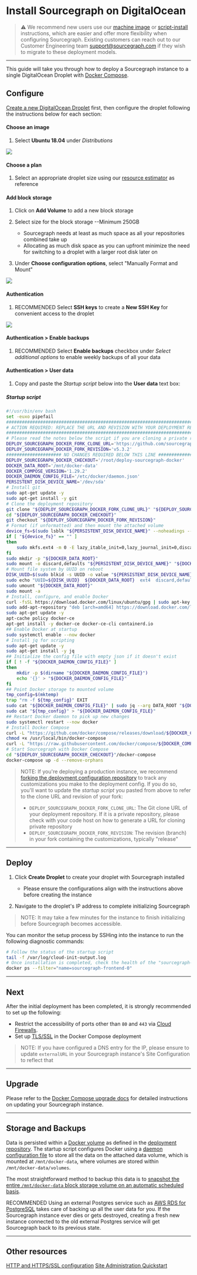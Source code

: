 # Install Sourcegraph on DigitalOcean

> ⚠️ We recommend new users use our [machine image](/admin/deploy/machine-images/) or [script-install](/admin/deploy/single-node/script) instructions, which are easier and offer more flexibility when configuring Sourcegraph. Existing customers can reach out to our Customer Engineering team support@sourcegraph.com if they wish to migrate to these deployment models.

---

This guide will take you through how to deploy a Sourcegraph instance to a single DigitalOcean Droplet with [Docker Compose](https://docs.docker.com/compose/).

## Configure

[Create a new DigitalOcean Droplet](https://cloud.digitalocean.com/droplets/new) first, then configure the droplet following the instructions below for each section:

#### Choose an image

1. Select **Ubuntu 18.04** under *Distributions*

<img class="screenshot w-100" src="https://user-images.githubusercontent.com/68532117/188502550-bbab20a0-df2d-4e45-a484-628e022505c9.png"/>

#### Choose a plan

1. Select an appropriate droplet size using our [resource estimator](https://docs.sourcegraph.com/admin/deploy/resource_estimator) as reference

#### Add block storage

1. Click on **Add Volume** to add a new block storage

2. Select size for the block storage --Minimum 250GB
      * Sourcegraph needs at least as much space as all your repositories combined take up
      * Allocating as much disk space as you can upfront minimize the need for switching to a droplet with a larger root disk later on

3. Under **Choose configuration options**, select "Manually Format and Mount"

<img class="screenshot w-100" src="https://user-images.githubusercontent.com/68532117/188502606-66bc1301-edbb-493d-b64d-f4a3e6dd0487.png"/>

#### Authentication

1. <span class="badge badge-note">RECOMMENDED</span> Select **SSH keys** to create a **New SSH Key** for convenient access to the droplet

<img class="screenshot w-100" src="https://user-images.githubusercontent.com/68532117/188502682-37667333-75d0-4bd9-8fa8-3b92924c9755.png"/>

#### Authentication > Enable backups

1. <span class="badge badge-note">RECOMMENDED</span> Select **Enable backups** checkbox under *Select additional options* to enable weekly backups of all your data

#### Authentication > User data

1. Copy and paste the *Startup script* below into the **User data** text box:

##### Startup script

```bash
#!/usr/bin/env bash
set -euxo pipefail
###############################################################################
# ACTION REQUIRED: REPLACE THE URL AND REVISION WITH YOUR DEPLOYMENT REPO INFO
###############################################################################
# Please read the notes below the script if you are cloning a private repository
DEPLOY_SOURCEGRAPH_DOCKER_FORK_CLONE_URL='https://github.com/sourcegraph/deploy-sourcegraph-docker.git'
DEPLOY_SOURCEGRAPH_DOCKER_FORK_REVISION='v5.3.2'
##################### NO CHANGES REQUIRED BELOW THIS LINE #####################
DEPLOY_SOURCEGRAPH_DOCKER_CHECKOUT='/root/deploy-sourcegraph-docker'
DOCKER_DATA_ROOT='/mnt/docker-data'
DOCKER_COMPOSE_VERSION='1.29.2'
DOCKER_DAEMON_CONFIG_FILE='/etc/docker/daemon.json'
PERSISTENT_DISK_DEVICE_NAME='/dev/sda'
# Install git
sudo apt-get update -y
sudo apt-get install -y git
# Clone the deployment repository
git clone "${DEPLOY_SOURCEGRAPH_DOCKER_FORK_CLONE_URL}" "${DEPLOY_SOURCEGRAPH_DOCKER_CHECKOUT}"
cd "${DEPLOY_SOURCEGRAPH_DOCKER_CHECKOUT}"
git checkout "${DEPLOY_SOURCEGRAPH_DOCKER_FORK_REVISION}"
# Format (if unformatted) and then mount the attached volume
device_fs=$(sudo lsblk "${PERSISTENT_DISK_DEVICE_NAME}" --noheadings --output fsType)
if [ "${device_fs}" == "" ]
then
    sudo mkfs.ext4 -m 0 -E lazy_itable_init=0,lazy_journal_init=0,discard "${PERSISTENT_DISK_DEVICE_NAME}"
fi
sudo mkdir -p "${DOCKER_DATA_ROOT}"
sudo mount -o discard,defaults "${PERSISTENT_DISK_DEVICE_NAME}" "${DOCKER_DATA_ROOT}"
# Mount file system by UUID on reboot
DISK_UUID=$(sudo blkid -s UUID -o value "${PERSISTENT_DISK_DEVICE_NAME}")
sudo echo "UUID=${DISK_UUID}  ${DOCKER_DATA_ROOT}  ext4  discard,defaults,nofail  0  2" >> '/etc/fstab'
sudo umount "${DOCKER_DATA_ROOT}"
sudo mount -a
# Install, configure, and enable Docker
curl -fsSL https://download.docker.com/linux/ubuntu/gpg | sudo apt-key add -
sudo add-apt-repository "deb [arch=amd64] https://download.docker.com/linux/ubuntu $(lsb_release -cs) stable"
sudo apt-get update -y
apt-cache policy docker-ce
apt-get install -y docker-ce docker-ce-cli containerd.io
## Enable Docker at startup
sudo systemctl enable --now docker
# Install jq for scripting
sudo apt-get update -y
sudo apt-get install -y jq
## Initialize the config file with empty json if it doesn't exist
if [ ! -f "${DOCKER_DAEMON_CONFIG_FILE}" ]
then
    mkdir -p $(dirname "${DOCKER_DAEMON_CONFIG_FILE}")
    echo '{}' > "${DOCKER_DAEMON_CONFIG_FILE}"
fi
## Point Docker storage to mounted volume
tmp_config=$(mktemp)
trap "rm -f ${tmp_config}" EXIT
sudo cat "${DOCKER_DAEMON_CONFIG_FILE}" | sudo jq --arg DATA_ROOT "${DOCKER_DATA_ROOT}" '.["data-root"]=$DATA_ROOT' > "${tmp_config}"
sudo cat "${tmp_config}" > "${DOCKER_DAEMON_CONFIG_FILE}"
## Restart Docker daemon to pick up new changes
sudo systemctl restart --now docker
# Install Docker Compose
curl -L "https://github.com/docker/compose/releases/download/${DOCKER_COMPOSE_VERSION}/docker-compose-$(uname -s)-$(uname -m)" -o /usr/local/bin/docker-compose
chmod +x /usr/local/bin/docker-compose
curl -L "https://raw.githubusercontent.com/docker/compose/${DOCKER_COMPOSE_VERSION}/contrib/completion/bash/docker-compose" -o /etc/bash_completion.d/docker-compose
# Start Sourcegraph with Docker Compose
cd "${DEPLOY_SOURCEGRAPH_DOCKER_CHECKOUT}"/docker-compose
docker-compose up -d --remove-orphans
```

> NOTE: If you're deploying a production instance, we recommend [forking the deployment configuration repository](/admin/deploy/docker-compose/#step-1-fork-the-deployment-repository) to track any customizations you make to the deployment config. If you do so, you'll want to update the *startup script* you pasted from above to refer to the clone URL and revision of your fork:
>
> - `DEPLOY_SOURCEGRAPH_DOCKER_FORK_CLONE_URL`: The Git clone URL of your deployment repository. If it is a private repository, please check with your code host on how to generate a URL for cloning private repository
> - `DEPLOY_SOURCEGRAPH_DOCKER_FORK_REVISION`: The revision (branch) in your fork containing the customizations, typically "release"

---

## Deploy

1. Click **Create Droplet** to create your droplet with Sourcegraph installed
   - Please ensure the configurations align with the instructions above before creating the instance

2. Navigate to the droplet's IP address to complete initializing Sourcegraph

>NOTE: It may take a few minutes for the instance to finish initializing before Sourcegraph becomes accessible.

You can monitor the setup process by SSHing into the instance to run the following diagnostic commands:

```bash
# Follow the status of the startup script
tail -f /var/log/cloud-init-output.log
# Once installation is completed, check the health of the "sourcegraph-frontend" container
docker ps --filter="name=sourcegraph-frontend-0"
```

---

## Next

After the initial deployment has been completed, it is strongly recommended to set up the following:

* Restrict the accessibility of ports other than `80` and `443` via [Cloud
  Firewalls](https://www.digitalocean.com/docs/networking/firewalls/quickstart/).
* Set up [TLS/SSL](/admin/http_https_configuration#sourcegraph-via-docker-compose-caddy-2) in the Docker Compose deployment

> NOTE: If you have configured a DNS entry for the IP, please ensure to update `externalURL` in your Sourcegraph instance's Site Configuration to reflect that

---

## Upgrade

Please refer to the [Docker Compose upgrade docs](/admin/deploy/docker-compose/upgrade) for detailed instructions on updating your Sourcegraph instance.

---

## Storage and Backups

Data is persisted within a [Docker volume](https://docs.docker.com/storage/volumes/) as defined in the [deployment repository](https://github.com/sourcegraph/deploy-sourcegraph-docker/blob/master/docker-compose/docker-compose.yaml). The startup script configures Docker using a [daemon configuration file](https://docs.docker.com/engine/reference/commandline/dockerd/#daemon-configuration-file) to store all the data on the attached data volume, which is mounted at `/mnt/docker-data`, where volumes are stored within `/mnt/docker-data/volumes`.

The most straightforward method to backup this data is to [snapshot the entire `/mnt/docker-data` block storage volume on an automatic scheduled basis](https://www.digitalocean.com/docs/images/snapshots/).

<span class="badge badge-note">RECOMMENDED</span> Using an external Postgres service such as [AWS RDS for PostgreSQL](https://aws.amazon.com/rds/) takes care of backing up all the user data for you. If the Sourcegraph instance ever dies or gets destroyed, creating a fresh new instance connected to the old external Postgres service will get Sourcegraph back to its previous state.

---

## Other resources

[HTTP and HTTPS/SSL configuration](/admin/http_https_configuration#sourcegraph-via-docker-compose-caddy-2)
[Site Administration Quickstart](/admin/how-to/site-admin-quickstart)
